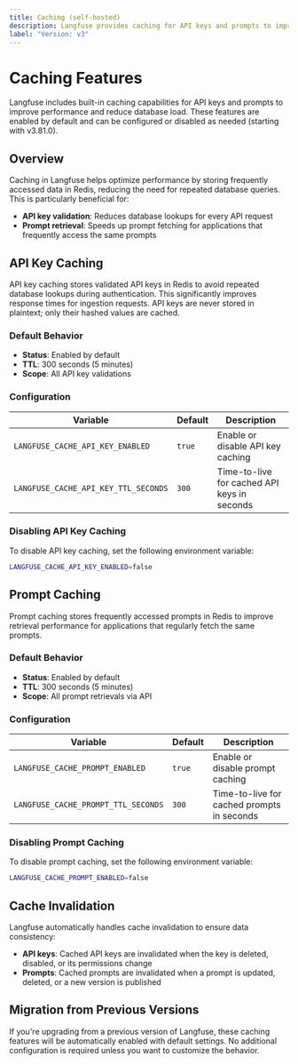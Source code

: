 ```yaml
---
title: Caching (self-hosted)
description: Langfuse provides caching for API keys and prompts to improve performance and reduce database load.
label: "Version: v3"
---
```


# Caching Features

Langfuse includes built-in caching capabilities for API keys and prompts to improve performance and reduce database load.
These features are enabled by default and can be configured or disabled as needed (starting with v3.81.0).

## Overview

Caching in Langfuse helps optimize performance by storing frequently accessed data in Redis, reducing the need for repeated database queries. This is particularly beneficial for:

- **API key validation**: Reduces database lookups for every API request
- **Prompt retrieval**: Speeds up prompt fetching for applications that frequently access the same prompts

## API Key Caching

API key caching stores validated API keys in Redis to avoid repeated database lookups during authentication.
This significantly improves response times for ingestion requests.
API keys are never stored in plaintext; only their hashed values are cached.

### Default Behavior

- **Status**: Enabled by default
- **TTL**: 300 seconds (5 minutes)
- **Scope**: All API key validations

### Configuration

| Variable                             | Default | Description                                 |
|--------------------------------------|---------|---------------------------------------------|
| `LANGFUSE_CACHE_API_KEY_ENABLED`     | `true`  | Enable or disable API key caching           |
| `LANGFUSE_CACHE_API_KEY_TTL_SECONDS` | `300`   | Time-to-live for cached API keys in seconds |

### Disabling API Key Caching

To disable API key caching, set the following environment variable:

```bash
LANGFUSE_CACHE_API_KEY_ENABLED=false
```

## Prompt Caching

Prompt caching stores frequently accessed prompts in Redis to improve retrieval performance for applications that regularly fetch the same prompts.

### Default Behavior

- **Status**: Enabled by default
- **TTL**: 300 seconds (5 minutes)
- **Scope**: All prompt retrievals via API

### Configuration

| Variable                            | Default | Description                                |
|-------------------------------------|---------|--------------------------------------------|
| `LANGFUSE_CACHE_PROMPT_ENABLED`     | `true`  | Enable or disable prompt caching           |
| `LANGFUSE_CACHE_PROMPT_TTL_SECONDS` | `300`   | Time-to-live for cached prompts in seconds |

### Disabling Prompt Caching

To disable prompt caching, set the following environment variable:

```bash
LANGFUSE_CACHE_PROMPT_ENABLED=false
```

## Cache Invalidation

Langfuse automatically handles cache invalidation to ensure data consistency:

- **API keys**: Cached API keys are invalidated when the key is deleted, disabled, or its permissions change
- **Prompts**: Cached prompts are invalidated when a prompt is updated, deleted, or a new version is published

## Migration from Previous Versions

<Callout type="info">
If you're upgrading from a previous version of Langfuse, these caching features will be automatically enabled with default settings. No additional configuration is required unless you want to customize the behavior.
</Callout>
